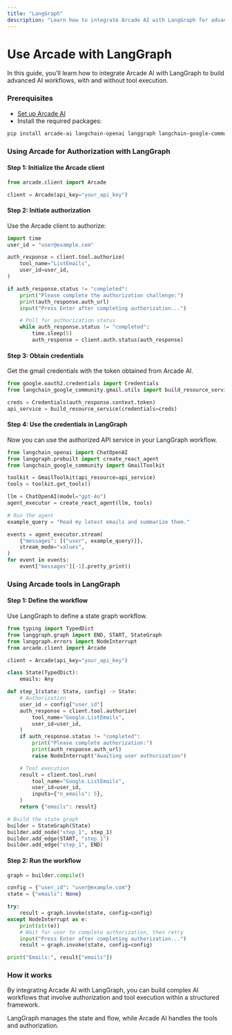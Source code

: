 ```yaml
---
title: "LangGraph"
description: "Learn how to integrate Arcade AI with LangGraph for advanced AI workflows"
---
```



# Use Arcade with LangGraph

In this guide, you'll learn how to integrate Arcade AI with LangGraph to build advanced AI workflows, with and without tool execution.

<Steps>

### Prerequisites

- [Set up Arcade AI](/home/quickstart)
- Install the required packages:

```bash
pip install arcade-ai langchain-openai langgraph langchain-google-community
```

### Using Arcade for Authorization with LangGraph

#### Step 1: Initialize the Arcade client

```python
from arcade.client import Arcade

client = Arcade(api_key="your_api_key")
```

#### Step 2: Initiate authorization

Use the Arcade client to authorize:

```python
import time
user_id = "user@example.com"

auth_response = client.tool.authorize(
    tool_name="ListEmails",
    user_id=user_id,
)

if auth_response.status != "completed":
    print("Please complete the authorization challenge:")
    print(auth_response.auth_url)
    input("Press Enter after completing authorization...")

    # Poll for authorization status
    while auth_response.status != "completed":
        time.sleep(5)
        auth_response = client.auth.status(auth_response)
```

#### Step 3: Obtain credentials

Get the gmail credentials with the token obtained from Arcade AI.

```python
from google.oauth2.credentials import Credentials
from langchain_google_community.gmail.utils import build_resource_service

creds = Credentials(auth_response.context.token)
api_service = build_resource_service(credentials=creds)
```

#### Step 4: Use the credentials in LangGraph

Now you can use the authorized API service in your LangGraph workflow.

```python
from langchain_openai import ChatOpenAI
from langgraph.prebuilt import create_react_agent
from langchain_google_community import GmailToolkit

toolkit = GmailToolkit(api_resource=api_service)
tools = toolkit.get_tools()

llm = ChatOpenAI(model="gpt-4o")
agent_executor = create_react_agent(llm, tools)

# Run the agent
example_query = "Read my latest emails and summarize them."

events = agent_executor.stream(
    {"messages": [("user", example_query)]},
    stream_mode="values",
)
for event in events:
    event["messages"][-1].pretty_print()
```

</Steps>

### Using Arcade tools in LangGraph

<Steps>

#### Step 1: Define the workflow

Use LangGraph to define a state graph workflow.

```python
from typing import TypedDict
from langgraph.graph import END, START, StateGraph
from langgraph.errors import NodeInterrupt
from arcade.client import Arcade

client = Arcade(api_key="your_api_key")

class State(TypedDict):
    emails: Any

def step_1(state: State, config) -> State:
    # Authorization
    user_id = config["user_id"]
    auth_response = client.tool.authorize(
        tool_name="Google.ListEmails",
        user_id=user_id,
    )
    if auth_response.status != "completed":
        print("Please complete authorization:")
        print(auth_response.auth_url)
        raise NodeInterrupt("Awaiting user authorization")

    # Tool execution
    result = client.tool.run(
        tool_name="Google.ListEmails",
        user_id=user_id,
        inputs={"n_emails": 5},
    )
    return {"emails": result}

# Build the state graph
builder = StateGraph(State)
builder.add_node("step_1", step_1)
builder.add_edge(START, "step_1")
builder.add_edge("step_1", END)
```

#### Step 2: Run the workflow

```python
graph = builder.compile()

config = {"user_id": "user@example.com"}
state = {"emails": None}

try:
    result = graph.invoke(state, config=config)
except NodeInterrupt as e:
    print(str(e))
    # Wait for user to complete authorization, then retry
    input("Press Enter after completing authorization...")
    result = graph.invoke(state, config=config)

print("Emails:", result["emails"])
```

</Steps>

### How it works

By integrating Arcade AI with LangGraph, you can build complex AI workflows that involve authorization and tool execution within a structured framework.

LangGraph manages the state and flow, while Arcade AI handles the tools and authorization.
